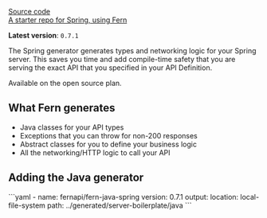 [Source code](https://github.com/fern-api/fern/tree/main/generators/java)<br />
[A starter repo for Spring, using Fern](https://github.com/fern-api/spring-starter/)

**Latest version**: `0.7.1`

The Spring generator generates types and networking logic for your Spring server. This saves you time and add compile-time safety that you are serving the exact API that you specified in your API Definition.

Available on the open source plan.

## What Fern generates

- Java classes for your API types
- Exceptions that you can throw for non-200 responses
- Abstract classes for you to define your business logic
- All the networking/HTTP logic to call your API

## Adding the Java generator

<CodeBlock title="generators.yml">
```yaml
- name: fernapi/fern-java-spring
  version: 0.7.1
  output:
    location: local-file-system
    path: ../generated/server-boilerplate/java
```
</CodeBlock>
